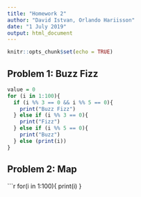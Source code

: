 ```yaml
---
title: "Homework 2"
author: "David Istvan, Orlando Hariisson"
date: "1 July 2019"
output: html_document
---
```


```r
knitr::opts_chunk$set(echo = TRUE)
```


## Problem 1: Buzz Fizz
```r
value = 0
for (i in 1:100){
  if (i %% 3 == 0 && i %% 5 == 0){
    print("Buzz Fizz")
  } else if (i %% 3 == 0){
    print("Fizz")
  } else if (i %% 5 == 0){
    print("Buzz")
  } else (print(i))
}
```



## Problem 2: Map
```r
for(i in 1:100){
  print(i)
}
